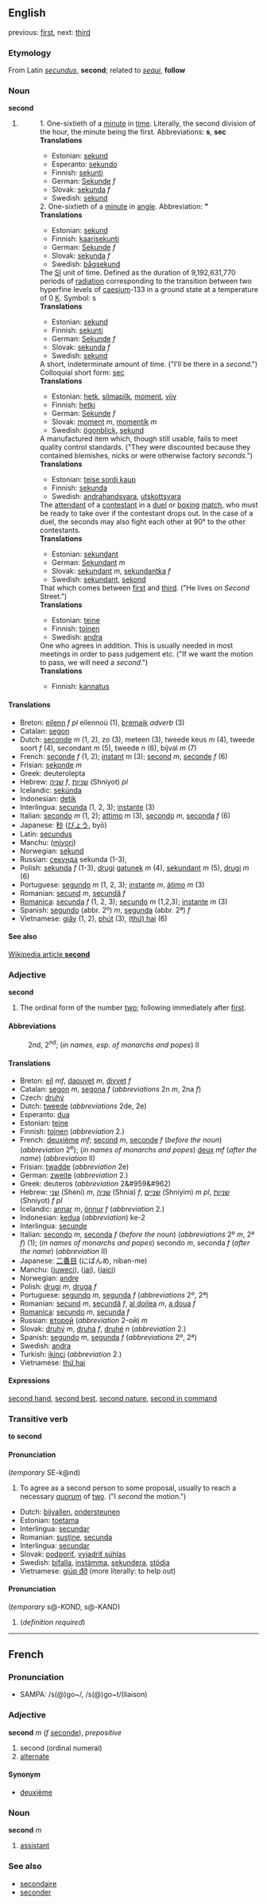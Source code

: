 {{cleanup}}

==English==

previous: [[first]], next: [[third]]

===Etymology===
From Latin ''[[secundus]]'', '''second'''; related to ''[[sequi]]'', '''follow'''

===Noun===
'''second'''
# 
#:1. One-sixtieth of a [[minute]] in [[time]]. Literally, the second division of the hour, the minute being the first.  Abbreviations: '''s''', '''sec''' <!-- Please, leave this 1.1 until all numbered translations are moved.. -->
#:'''Translations'''
#:*Estonian: [[sekund]]
#:*Esperanto: [[sekundo]]
#:*Finnish: [[sekunti]]
#:*German: [[Sekunde]] ''f''
#:*Slovak: [[sekunda]] ''f''
#:*Swedish: [[sekund]]
#:2. One-sixtieth of a [[minute]] in [[angle]]. Abbreviation: '''"''' <!-- Please, leave this 1.2 until all numbered translations are moved.. -->
#:'''Translations'''
#:*Estonian: [[sekund]]
#:*Finnish: [[kaarisekunti]]
#:*German: [[Sekunde]] ''f''
#:*Slovak: [[sekunda]] ''f'' 
#:*Swedish: [[bågsekund]]
#: The [[SI]] unit of time.  Defined as the duration of 9,192,631,770 periods of [[radiation]] corresponding to the transition between two hyperfine levels of [[caesium]]-133 in a ground state at a temperature of 0 [[Kelvin|K]].  Symbol: s
#:'''Translations'''
#:*Estonian: [[sekund]]
#:*Finnish: [[sekunti]]
#:*German: [[Sekunde]] ''f''
#:*Slovak: [[sekunda]] ''f''
#:*Swedish: [[sekund]]
#: A short, indeterminate amount of time. ("I'll be there in a ''second''.")  Colloquial short form: [[sec]]
#:'''Translations'''
#:*Estonian: [[hetk]], [[silmapilk]], [[moment]], [[viiv]]
#:*Finnish: [[hetki]]
#:*German: [[Sekunde]] ''f''
#:*Slovak: [[moment]] ''m'', [[momentík]] ''m'' 
#:*Swedish: [[ögonblick]], [[sekund]]
#: A manufactured item which, though still usable, fails to meet quality control standards. ("They were discounted because they contained blemishes, nicks or were otherwise factory ''seconds''.")
#:'''Translations'''
#:*Estonian: [[teise sordi kaup]]
#:*Finnish: [[sekunda]]
#:*Swedish: [[andrahandsvara]], [[utskottsvara]]
#: The [[attendant]] of a [[contestant]] in a [[duel]] or [[box|boxing]] [[match]], who must be ready to take over if the contestant drops out. In the case of a duel, the seconds may also fight each other at 90° to the other contestants.
#:'''Translations'''
#:*Estonian: [[sekundant]]
#:*German: [[Sekundant]] ''m''
#:*Slovak: [[sekundant]] ''m'', [[sekundantka]] ''f''
#:*Swedish: [[sekundant]], [[sekond]] 
#: That which comes between [[first]] and [[third]].  ("He lives on ''Second'' Street.")
#:'''Translations'''
#:*Estonian: [[teine]]
#:*Finnish: [[toinen]]
#:*Swedish: [[andra]]
#: One who agrees in addition. This is usually needed in most meetings in order to pass judgement etc.  ("If we want the motion to pass, we will need a ''second''.")
#:'''Translations'''
#:*Finnish: [[kannatus]]

====Translations====

<!-- Please move translation from this mess under separate meanings to get page clear! -->

*Breton: [[eilenn]] ''f pl'' eilennoù (1), [[bremaik]] ''adverb'' (3)
*Catalan: [[segon]]
*Dutch: [[seconde]] ''m'' (1, 2), zo (3), meteen (3), tweede keus ''m'' (4), tweede soort ''f'' (4), secondant ''m'' (5), tweede ''n'' (6), bijval ''m'' (7)
*French: [[seconde]] ''f'' (1, 2); [[instant]] ''m'' (3); [[second]] ''m'', [[seconde]] ''f'' (6)
*Frisian: [[sekonde]] ''m''
*Greek: deuterolepta
*Hebrew: [[שניה]] ''f'', [[שניות]] (Shniyot) ''pl''
*Icelandic: [[sekúnda]]
*Indonesian: [[detik]]
*Interlingua: [[secunda]] (1, 2, 3); [[instante]] (3)
*Italian: [[secondo]] ''m'' (1, 2); [[attimo]] ''m'' (3), [[secondo]] ''m'', [[seconda]] ''f'' (6)
*Japanese: [[秒]] ([[びょう]], byō)
*Latin: [[secundus]]
*Manchu: ([[miyori]])
*Norwegian: [[sekund]]
*Russian: [[секунда]] sekunda (1-3), 
*Polish: [[sekunda]] ''f'' (1-3), [[drugi]] [[gatunek]] ''m'' (4), [[sekundant]] ''m'' (5), [[drugi]] ''m'' (6)
*Portuguese: [[segundo]] ''m'' (1, 2, 3); [[instante]] ''m'', [[átimo]] ''m'' (3)
*Romanian: [[secund]] ''m'', [[secundă]] ''f''
*[[Romanica]]: [[secunda]] ''f'' (1, 2, 3); [[secundo]] ''m'' (1,2,3); [[instante]] ''m'' (3)
*Spanish: [[segundo]] (abbr. 2º) ''m'', [[segunda]] (abbr. 2ª) ''f''
*Vietnamese: [[giây]] (1, 2), [[phút]] (3), [[hai|(thứ) hai]] (6)

====See also====
[[w:en:second|Wikipedia article '''second''']]

===Adjective===
'''second'''
# The ordinal form of the number [[two]]; following immediately after [[first]].

====Abbreviations====
:2nd, 2<sup>nd</sup>; (''in names, esp. of monarchs and popes'') II

====Translations====

*Breton: [[eil]] ''mf'', [[daouvet]] ''m'', [[divvet]] ''f''
*Catalan: [[segon]] ''m'', [[segona]] ''f'' (''abbreviations'' 2n ''m'',  2na ''f'')
*Czech: [[druhý]]
*Dutch: [[tweede]] (''abbreviations'' 2de, 2e)
*Esperanto: [[dua]]
*Estonian: [[teine]]
*Finnish: [[toinen]] (''abbreviation'' 2.)
*French: [[deuxième]] ''mf''; [[second]] ''m'', [[seconde]] ''f'' (''before the noun'') (''abbreviation'' 2<sup>e</sup>); (''in names of monarchs and popes'') [[deux]] ''mf'' (''after the name'') (''abbreviation'' II)
*Frisian: [[twadde]] (''abbreviation'' 2e)
*German: [[zweite]] (''abbreviation'' 2.)
*Greek: deuteros (''abbreviation'' 2&#959&#962)
*Hebrew: [[שני]] (Sheni) ''m'', [[שניה]] (Shnia) ''f'', [[שניים]] (Shniyim) ''m pl'', [[שניות]] (Shniyot) ''f pl''
*Icelandic: [[annar]] ''m'', [[önnur]] ''f'' (''abbreviation'' 2.)
*Indonesian: [[kedua]] (''abbreviation'') ke-2
*Interlingua: [[secunde]]
*Italian: [[secondo]] ''m'', [[seconda]] ''f'' (''before the noun'') (''abbreviations'' 2º ''m'', 2ª ''f'') (1); (''in names of monarchs and popes'') secondo ''m'', seconda ''f'' (''after the name'') (''abbreviation'' II)
*Japanese: [[二番目]] (にばんめ, niban-me)
*Manchu: ([[juweci]]), ([[jai]]), ([[jaici]])
*Norwegian: [[andre]]
*Polish: [[drugi]] ''m'', [[druga]] ''f''
*Portuguese: [[segundo]] ''m'', [[segunda]] ''f'' (''abbreviations'' 2º, 2ª)
*Romanian: [[secund]] ''m'', [[secundă]] ''f'', [[al doilea]] ''m'', [[a doua]] ''f''
*[[Romanica]]: [[secundo]] ''m'', [[secunda]] ''f''
*Russian: [[второй]] (''abbreviation'' 2-ой) ''m''
*Slovak: [[druhý]] ''m'', [[druhá]] ''f'', [[druhé]] ''n'' (''abbreviation'' 2.)
*Spanish: [[segundo]] ''m'', [[segunda]] ''f'' (''abbreviations'' 2º, 2ª)
*Swedish: [[andra]]
*Turkish: [[ikinci]] (''abbreviation'' 2.)
*Vietnamese: [[thứ hai]]

====Expressions====
[[second hand]], [[second best]], [[second nature]], [[second in command]]

===Transitive verb===
'''to second'''

====Pronunciation====
(''temporary'' SE-k@nd)

# To agree as a second person to some proposal, usually to reach a necessary [[quorum]] of [[two]]. ("I ''second'' the motion.")

*Dutch: [[bijvallen]], [[ondersteunen]]
*Estonian: [[toetama]]
*Interlingua: [[secundar]]
*Romanian: [[susţine]], [[secunda]]
*Interlingua: [[secundar]]
*Slovak: [[podporiť]], [[vyjadriť súhlas]]
*Swedish: [[bifalla]], [[instämma]], [[sekundera]], [[stödja]]
*Vietnamese: [[giúp đỡ]] (more literally: to help out)

====Pronunciation====
(''temporary'' s@-KOND, s@-KAND)

# (''definition required'')

----
==French==
===Pronunciation===
*SAMPA: /s(@)go~/, /s(@)go~t/(liaison)
===Adjective===
'''second''' ''m'' (''f'' [[seconde]]), ''prepositive'' 

# second (ordinal numeral)
# [[alternate]]

====Synonym====
*[[deuxième]]

===Noun===
'''second''' ''m''

# [[assistant]]

===See also===
*[[secondaire]]
*[[seconder]]